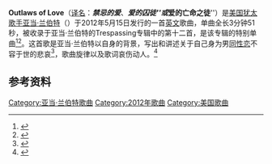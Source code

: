 {{expand|time=2015-12-13T14:05:14+00:00}}
{{Infobox single 
|Name           = Outlaws of Love
|Cover          = 
|Border         = 
|Alt            = 
|Caption        = 
|Artist         = [[亚当·兰伯特|Adam Lambert]]
|Album          = Trespassing
|A-side         = 
|B-side         = 
|Released       = {{Start date|2012|05|15}}
|Format         = [[單曲|單曲]]、下载
|Recorded       = 
|Genre          = 英文歌、男同志
|Length         = 3分51秒
|Label          = [[索尼音乐|索尼音乐]]、{{link-en|BMG Rights Management|BMG Rights Management|BMG}}
|Writer         = [[亚当·兰伯特|Adam Lambert]]<br>{{link-en|Rune Westberg|Rune Westberg}}<br>[[Bc_Jean|Bc Jean]]
|Producer       = {{link-en|Rune Westberg|Rune Westberg}}
|Certification  = 
|Chronology     = 
|Last single    = 
|This single    = 
|Next single    = 
|Misc =
}}
'''Outlaws of Love'''（[[译名|译名]]：'''''禁忌的爱'''''、'''''爱的囚徒'''''或'''''爱的亡命之徒'''''）是[[美国|美国]][[犹太|犹太]][[歌手|歌手]][[亚当·兰伯特|亚当·兰伯特]]（{{lang|en|Adam Lambert}}）于2012年5月15日发行的一首[[英文|英文]]歌曲，单曲全长3分钟51秒，被收录于亚当·兰伯特的Trespassing专辑中的第十二首，是该专辑的特别单曲<ref>{{cite web|title=Global Superstar Adam Lambert To Release Highly Anticipated Second Album 'Trespassing' On March 20th, 2012 |url=http://www.rcarecords.com/news/global-superstar-adam-lambert-release-highly-anticipated-second-album-trespassing-march-20th-20 |work=RCA Records |publisher=RCA Records |date=2011-12-15 |accessdate=2011-12-15 |deadurl=yes |archiveurl=https://web.archive.org/web/20120107185320/http://www.rcarecords.com/news/global-superstar-adam-lambert-release-highly-anticipated-second-album-trespassing-march-20th-20 |archivedate=2012-01-07 }}</ref><ref>{{cite web|author=Lansky, Sam|title=Adam Lambert's Sophomore Album, 'Trespassing,' Will Be Amazing. Here's Why|date=2011-12-08|accessdate=2012-03-26|url=http://buzzworthy.mtv.com/2011/12/08/adam-lambert-trespassing/?xrs=share_twitter}}</ref>。这首歌是亚当·兰伯特以自身的背景，写出和讲述关于自己身为男[[同性恋|同性恋]]不容于世的悲哀<ref>{{cite web|url=http://music.yahoo.com/blogs/reality-rocks/adam-lambert-discusses-gay-rights-anthem-outlaws-love-211304468.html |author=Parker, Lyndsey |title=Adam Lambert Discusses Gay Rights Anthem "Outlaws Of Love" |date=2012-05-10 |accessdate=2012-10-10}}</ref>，歌曲旋律以及歌词哀伤动人。<ref>{{cite|title=[心情] 歌曲分享 Adam Lambert- Outlaws of Love - All_Music板 - Disp BBS|url=https://disp.cc/b/942-7Lg1}}</ref>

== 参考资料 ==
{{reflist}}

[[Category:亚当·兰伯特歌曲|Category:亚当·兰伯特歌曲]]
[[Category:2012年歌曲|Category:2012年歌曲]]
[[Category:美国歌曲|Category:美国歌曲]]